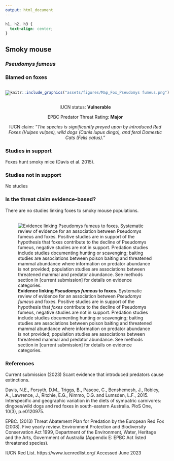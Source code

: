 ```yaml
---
output: html_document
---
```

```css
h1, h2, h3 {
  text-align: center;
}
```

## **Smoky mouse**
### *Pseudomys fumeus*
### Blamed on foxes

:::: {style="display: flex;"}

[![](assets/photos/Pseudomys fumeus.png)](https://www.inaturalist.org/photos/60090802?size=original)

::: {}

:::

::: {}
  ```r
  knitr::include_graphics("assets/figures/Map_Fox_Pseudomys fumeus.png")
  ```
:::

::::
<center>
IUCN status: **Vulnerable**

EPBC Predator Threat Rating: **Major**

IUCN claim: *"The species is significantly preyed upon by introduced Red Foxes (Vulpes vulpes), wild dogs (Canis lupus dingo), and feral Domestic Cats (Felis catus)."*

</center>

### Studies in support

Foxes hunt smoky mice (Davis et al. 2015).

### Studies not in support

No studies

### Is the threat claim evidence-based?

There are no studies linking foxes to smoky mouse populations.
<br>
<br>

![**Evidence linking *Pseudomys fumeus* to foxes.** Systematic review of evidence for an association between *Pseudomys fumeus* and foxes. Positive studies are in support of the hypothesis that *foxes* contribute to the decline of Pseudomys fumeus, negative studies are not in support. Predation studies include studies documenting hunting or scavenging; baiting studies are associations between poison baiting and threatened mammal abundance where information on predator abundance is not provided; population studies are associations between threatened mammal and predator abundance. See methods section in [current submission] for details on evidence categories.](assets/figures/Main_Evidence_Fox_Pseudomys fumeus.png)

### References

Current submission (2023) Scant evidence that introduced predators cause extinctions.

Davis, N.E., Forsyth, D.M., Triggs, B., Pascoe, C., Benshemesh, J., Robley, A., Lawrence, J., Ritchie, E.G., Nimmo, D.G. and Lumsden, L.F., 2015. Interspecific and geographic variation in the diets of sympatric carnivores: dingoes/wild dogs and red foxes in south-eastern Australia. PloS One, 10(3), p.e0120975.

EPBC. (2013) Threat Abatement Plan for Predation by the European Red Fox (2008). Five yearly review. Environment Protection and Biodiversity Conservation Act 1999, Department of the Environment, Water, Heritage and the Arts, Government of Australia (Appendix E: EPBC Act listed threatened species).

IUCN Red List. https://www.iucnredlist.org/ Accessed June 2023

